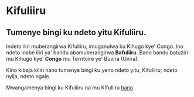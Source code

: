 # Kifuliiru

## Tumenye bingi ku ndeto yitu Kifuliiru. 

Indeto iliri muberangirwa Kifuliiru, imuganulwa ku Kihugo kye' Congo. Ino ndeto inabe iliri ya' bandu abamuberangirwa **Bafuliiru**.
Bano bandu batuziri mu Kihugo kye' **Congo** mu Territoire ye' Buvira (Uvira). 

Kino kibaja kiliri hano tumenye bingi ku yeno ndeto yitu, Kifuliiru; ndeto nyija, ndeto ngale.

Mwangamenya bingi ku Kifuliiru na mu Kifuliiru [hano](https://ibufuliiru.editorx.io/ibufuliiru/kifuliiru)
